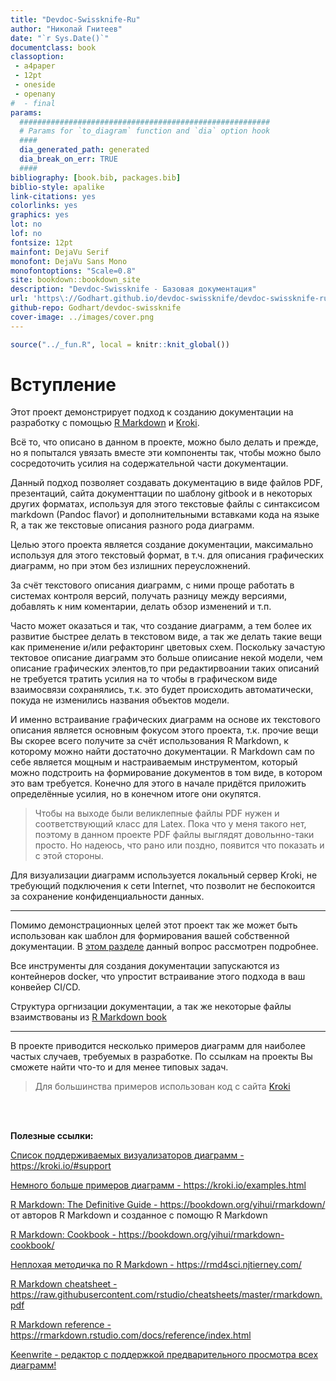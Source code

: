 ```yaml
---
title: "Devdoc-Swissknife-Ru"
author: "Николай Гнитеев"
date: "`r Sys.Date()`"
documentclass: book
classoption:
 - a4paper
 - 12pt
 - oneside
 - openany
#  - final
params:
  ########################################################
  # Params for `to_diagram` function and `dia` option hook
  ####
  dia_generated_path: generated
  dia_break_on_err: TRUE
  ####
bibliography: [book.bib, packages.bib]
biblio-style: apalike
link-citations: yes
colorlinks: yes
graphics: yes
lot: no
lof: no
fontsize: 12pt
mainfont: DejaVu Serif
monofont: DejaVu Sans Mono
monofontoptions: "Scale=0.8"
site: bookdown::bookdown_site
description: "Devdoc-Swissknife - Базовая документация"
url: 'https\://Godhart.github.io/devdoc-swissknife/devdoc-swissknife-ru/'
github-repo: Godhart/devdoc-swissknife
cover-image: ../images/cover.png
---
```


```r
source("../_fun.R", local = knitr::knit_global())
```

# Вступление {-}

Этот проект демонстрирует подход к созданию документации на разработку с помощью
[R Markdown](https://rmarkdown.rstudio.com/) и [Kroki](https://kroki.io/).

Всё то, что описано в данном в проекте, можно было делать и прежде, но я попытался увязать вместе эти компоненты
так, чтобы можно было сосредоточить усилия на содержательной части документации.

Данный подход позволяет создавать документацию в виде файлов PDF, презентаций, сайта документтации
по шаблону gitbook и в некоторых других форматах, используя для этого текстовые файлы с синтаксисом markdown
(Pandoc flavor) и дополнительными вставками кода на языке R, а так же текстовые описания разного рода диаграмм.

Целью этого проекта является создание документации, максимально используя для этого текстовый формат,
в т.ч. для описания графических диаграмм, но при этом без излишних переусложнений.

За счёт текстового описания диаграмм, с ними проще работать в системах контроля версий, получать разницу между версиями,
добавлять к ним коментарии, делать обзор изменений и т.п.

Часто может оказаться и так, что создание диаграмм, а тем более их развитие быстрее делать в текстовом виде,
а так же делать такие вещи как применение и/или рефакторинг цветовых схем. Поскольку зачастую тектовое описание диаграмм
это больше опиисание некой модели, чем описание графических элентов,то при редактирвоании таких описаний не требуется
тратить усилия на то чтобы в графическом виде взаимосвязи сохранялись, т.к. это будет происходить автоматически,
покуда не изменились названия объектов модели.

И именно встраивание графических диаграмм на основе их текстового описания является основным фокусом этого проекта,
т.к. прочие вещи Вы скорее всего получите за счёт использования R Markdown, к которому можно найти достаточно документации.
R Markdown сам по себе является мощным и настраиваемым инструментом, который можно подстроить на формирование
документов в том виде, в котором это вам требуется. Конечно для этого в начале придётся приложить определённые усилия,
но в конечном итоге они окупятся.

> Чтобы на выходе были великлепные файлы PDF нужен и соответствующий класс для Latex.
> Пока что у меня такого нет, поэтому в данном проекте PDF файлы выглядят довольнно-таки просто.
> Но надеюсь, что рано или поздно, появится что показать и с этой стороны.

Для визуализации диаграмм используется локальный сервер Kroki, не требующий подключения к сети Internet, что позволит
не беспокоится за сохранение конфиденциальности данных.

---

Помимо демонстрационных целей этот проект так же может быть использован как шаблон для формирования вашей собственной документации.
В [этом разделе](#template) данный вопрос рассмотрен подробнее.

Все инструменты для создания документации запускаются из контейнеров docker, что упростит встраивание этого подхода в ваш конвейер CI/CD.

Структура оргнизации документации, а так же некоторые файлы взаимствованы из [R Markdown book](https://github.com/rstudio/rmarkdown-book)

---

В проекте приводится несколько примеров диаграмм для наиболее частых случаев, требуемых в разработке.
По ссылкам на проекты Вы сможете найти что-то и для менее типовых задач.

> Для большинства примеров использован код с сайта [Kroki](https://kroki.io/examples.html)

\
\

**Полезные ссылки:**

[Список поддерживаемых визуализаторов диаграмм - https://kroki.io/#support](https://kroki.io/#support)

[Немного больше примеров диаграмм - https://kroki.io/examples.html](https://kroki.io/examples.html)

[R Markdown: The Definitive Guide - https://bookdown.org/yihui/rmarkdown/](https://bookdown.org/yihui/rmarkdown/)\
от авторов R Markdown и созданное с помощю R Markdown

[R Markdown: Cookbook - https://bookdown.org/yihui/rmarkdown-cookbook/](https://bookdown.org/yihui/rmarkdown-cookbook/)

[Неплохая методичка по R Markdown - https://rmd4sci.njtierney.com/](https://rmd4sci.njtierney.com/)

[R Markdown cheatsheet - https://raw.githubusercontent.com/rstudio/cheatsheets/master/rmarkdown.pdf](https://raw.githubusercontent.com/rstudio/cheatsheets/master/rmarkdown.pdf)

[R Markdown reference - https://rmarkdown.rstudio.com/docs/reference/index.html](https://rmarkdown.rstudio.com/docs/reference/index.html)

[Keenwrite - редактор с поддержкой предварительного просмотра всех диаграмм!](https://github.com/DaveJarvis/keenwrite)
